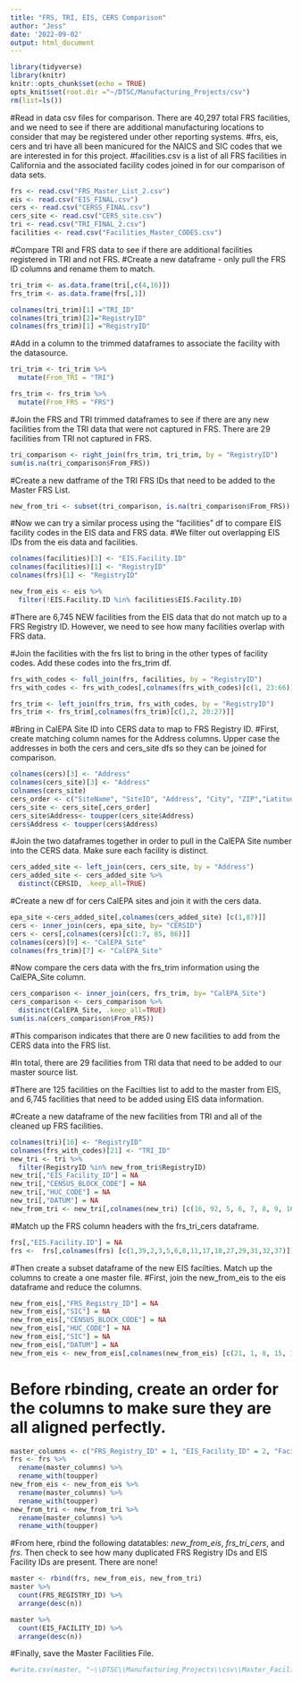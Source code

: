 ```yaml
---
title: "FRS, TRI, EIS, CERS Comparison"
author: "Jess"
date: '2022-09-02'
output: html_document
---
```


```r
library(tidyverse)
library(knitr)
knitr::opts_chunk$set(echo = TRUE)
opts_knit$set(root.dir ="~/DTSC/Manufacturing_Projects/csv")
rm(list=ls())
```

#Read in data csv files for comparison. There are 40,297 total FRS facilities, and we need to see if there are additional manufacturing locations to consider that may be registered under other reporting systems. 
#frs, eis, cers and tri have all been manicured for the NAICS and SIC codes that we are interested in for this project.
#facilities.csv is a list of all FRS facilities in California and the associated facility codes joined in for our comparison of data sets.
```r
frs <- read.csv("FRS_Master_List_2.csv")
eis <- read.csv("EIS_FINAL.csv")
cers <- read.csv("CERSS_FINAL.csv")
cers_site <- read.csv("CERS_site.csv")
tri <- read.csv("TRI_FINAL_2.csv")
facilities <- read.csv("Facilities_Master_CODES.csv")
```

#Compare TRI and FRS data to see if there are additional facilities registered in TRI and not FRS.
#Create a new dataframe - only pull the FRS ID columns and rename them to match.
```r
tri_trim <- as.data.frame(tri[,c(4,16)])
frs_trim <- as.data.frame(frs[,1])

colnames(tri_trim)[1] ="TRI_ID"
colnames(tri_trim)[2]="RegistryID"
colnames(frs_trim)[1] ="RegistryID"
```

#Add in a column to the trimmed dataframes to associate the facility with the datasource.
```r
tri_trim <- tri_trim %>% 
  mutate(From_TRI = "TRI")

frs_trim <- frs_trim %>% 
  mutate(From_FRS = "FRS")
```

#Join the FRS and TRI trimmed dataframes to see if there are any new facilities from the TRI data that were not captured in FRS. There are 29 facilities from TRI not captured in FRS.
```r
tri_comparison <- right_join(frs_trim, tri_trim, by = "RegistryID")
sum(is.na(tri_comparison$From_FRS))
```

#Create a new datframe of the TRI FRS IDs that need to be added to the Master FRS List. 
```r
new_from_tri <- subset(tri_comparison, is.na(tri_comparison$From_FRS))
```

#Now we can try a similar process using the "facilities" df to compare EIS facility codes in the EIS data and FRS data.
#We filter out overlapping EIS IDs from the eis data and facilities.
```r
colnames(facilities)[3] <- "EIS.Facility.ID"
colnames(facilities)[1] <- "RegistryID"
colnames(frs)[1] <- "RegistryID"

new_from_eis <- eis %>% 
  filter(!EIS.Facility.ID %in% facilities$EIS.Facility.ID)
```
#There are 6,745 NEW facilities from the EIS data that do not match up to a FRS Registry ID. However, we need to see how many facilities overlap with FRS data.

#Join the facilities with the frs list to bring in the other types of facility codes. Add these codes into the frs_trim df. 
```r
frs_with_codes <- full_join(frs, facilities, by = "RegistryID")
frs_with_codes <- frs_with_codes[,colnames(frs_with_codes)[c(1, 23:66)]]

frs_trim <- left_join(frs_trim, frs_with_codes, by = "RegistryID")
frs_trim <- frs_trim[,colnames(frs_trim)[c(1,2, 20:27)]]
```


#Bring in CalEPA Site ID into CERS data to map to FRS Registry ID.
#First, create matching column names for the Address columns. Upper case the addresses in both the cers and cers_site dfs so they can be joined for comparison.
```r
colnames(cers)[3] <- "Address"
colnames(cers_site)[3] <- "Address"
colnames(cers_site)
cers_order <- c("SiteName", "SiteID", "Address", "City", "ZIP","Latitude", "Longitude", "X")
cers_site <- cers_site[,cers_order]
cers_site$Address<- toupper(cers_site$Address)
cers$Address <- toupper(cers$Address)
```
#Join the two dataframes together in order to pull in the CalEPA Site number into the CERS data. Make sure each facility is distinct.
```r
cers_added_site <- left_join(cers, cers_site, by = "Address")
cers_added_site <- cers_added_site %>% 
  distinct(CERSID, .keep_all=TRUE)
```

#Create a new df for cers CalEPA sites and join it with the cers data.
```r
epa_site <-cers_added_site[,colnames(cers_added_site) [c(1,87)]]
cers <- inner_join(cers, epa_site, by= "CERSID")
cers <- cers[,colnames(cers)[c(1:7, 85, 86)]]
colnames(cers)[9] <- "CalEPA_Site"
colnames(frs_trim)[7] <- "CalEPA_Site"
```


#Now compare the cers data with the frs_trim information using the CalEPA_Site column.
```r
cers_comparison <- inner_join(cers, frs_trim, by= "CalEPA_Site")
cers_comparison <- cers_comparison %>% 
  distinct(CalEPA_Site, .keep_all=TRUE)
sum(is.na(cers_comparison$From_FRS))
```
#This comparison indicates that there are 0 new facilities to add from the CERS data into the FRS list.

#In total, there are 29 facilities from TRI data that need to be added to our master source list.

#There are 125 facilities on the Facilties list to add to the master from EIS, and 6,745 facilities that need to be added using EIS data information. 

#Create a new dataframe of the new facilities from TRI and all of the cleaned up FRS facilities. 
```r
colnames(tri)[16] <- "RegistryID"
colnames(frs_with_codes)[21] <- "TRI_ID"
new_tri <- tri %>% 
  filter(RegistryID %in% new_from_tri$RegistryID)
new_tri[,"EIS_Facility_ID"] = NA
new_tri[,"CENSUS_BLOCK_CODE"] = NA
new_tri[,"HUC_CODE"] = NA
new_tri[,"DATUM"] = NA
new_from_tri <- new_tri[,colnames(new_tri) [c(16, 92, 5, 6, 7, 8, 9, 10, 93, 94, 28, 48, 62, 63, 95)]]

```

#Match up the FRS column headers with the frs_tri_cers dataframe.
```r
frs[,"EIS.Facility.ID"] = NA
frs <-  frs[,colnames(frs) [c(1,39,2,3,5,6,8,11,17,18,27,29,31,32,37)]]
```

#Then create a subset dataframe of the new EIS facilties. Match up the columns to create a one master file. 
#First, join the new_from_eis to the eis dataframe and reduce the columns.
```r
new_from_eis[,"FRS_Registry_ID"] = NA
new_from_eis[,"SIC"] = NA
new_from_eis[,"CENSUS_BLOCK_CODE"] = NA
new_from_eis[,"HUC_CODE"] = NA
new_from_eis[,"SIC"] = NA
new_from_eis[,"DATUM"] = NA
new_from_eis <- new_from_eis[,colnames(new_from_eis) [c(21, 1, 8, 15, 16, 5, 4, 18, 23, 24, 10, 22, 13, 14, 25)]]
```

# Before rbinding, create an order for the columns to make sure they are all aligned perfectly. 
```r
master_columns <- c("FRS_Registry_ID" = 1, "EIS_Facility_ID" = 2, "Facility_NAME" = 3, "LOCATION_ADDRESS" = 4,  "CITY_NAME" = 5, "COUNTY_NAME" = 6, "STATE_CODE" = 7, "POSTAL_CODE" = 8, "CENSUS_BLOCK_CODE" = 9, "HUC_CODE" = 10, "NAICS_CODES" = 11, "SIC_CODES" = 12, "LATITUDE83" = 13, "LONGITUDE83" = 14 , "DATUM" = 15)
frs <- frs %>% 
  rename(master_columns) %>% 
  rename_with(toupper)
new_from_eis <- new_from_eis %>% 
  rename(master_columns) %>% 
  rename_with(toupper)
new_from_tri <- new_from_tri %>% 
  rename(master_columns) %>% 
  rename_with(toupper)
```

#From here, rbind the following datatables: *new_from_eis*, *frs_tri_cers*, and *frs*. Then check to see how many duplicated FRS Registry IDs and EIS Facility IDs are present. There are none!
```r
master <- rbind(frs, new_from_eis, new_from_tri)
master %>% 
  count(FRS_REGISTRY_ID) %>% 
  arrange(desc(n))

master %>% 
  count(EIS_FACILITY_ID) %>% 
  arrange(desc(n))

```
 
#Finally, save the Master Facilities File.
```r
#write.csv(master, "~\\DTSC\\Manufacturing_Projects\\csv\\Master_Facility_FINAL.csv", row.names=FALSE) 
```

